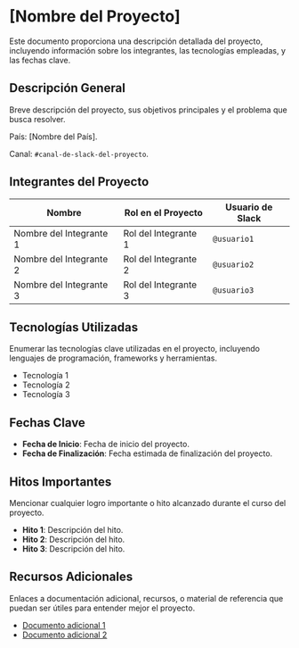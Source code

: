 # [Nombre del Proyecto]

Este documento proporciona una descripción detallada del proyecto, incluyendo información sobre los integrantes, las tecnologías empleadas, y las fechas clave.

## Descripción General

Breve descripción del proyecto, sus objetivos principales y el problema que busca resolver.

País: [Nombre del País].

Canal: `#canal-de-slack-del-proyecto`.

## Integrantes del Proyecto

| Nombre             | Rol en el Proyecto         | Usuario de Slack   |
| ------------------ | -------------------------- | ------------------ |
| Nombre del Integrante 1 | Rol del Integrante 1       | `@usuario1`        |
| Nombre del Integrante 2 | Rol del Integrante 2       | `@usuario2`        |
| Nombre del Integrante 3 | Rol del Integrante 3       | `@usuario3`        |

## Tecnologías Utilizadas

Enumerar las tecnologías clave utilizadas en el proyecto, incluyendo lenguajes de programación, frameworks y herramientas.

- Tecnología 1
- Tecnología 2
- Tecnología 3

## Fechas Clave

- **Fecha de Inicio**: Fecha de inicio del proyecto.
- **Fecha de Finalización**: Fecha estimada de finalización del proyecto.

## Hitos Importantes

Mencionar cualquier logro importante o hito alcanzado durante el curso del proyecto.

- **Hito 1**: Descripción del hito.
- **Hito 2**: Descripción del hito.
- **Hito 3**: Descripción del hito.

## Recursos Adicionales

Enlaces a documentación adicional, recursos, o material de referencia que puedan ser útiles para entender mejor el proyecto.

- [Documento adicional 1](url)
- [Documento adicional 2](url)
